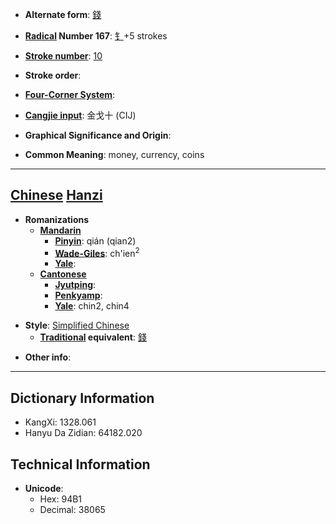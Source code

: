 * '''Alternate form''': [[錢]]

* '''[[Wiktionary:Chinese radical index| Radical]] Number 167''': [[Wiktionary:Chinese radical index 钅|钅]]+5 strokes

* '''[[Wiktionary:Chinese total strokes index|Stroke number]]''': [[Wiktionary:Chinese total strokes index 10|10]]

* '''Stroke order''': 

* '''[[Wiktionary:Chinese four corner index|Four-Corner System]]''': 

* '''[[Wiktionary:Chinese Cangjie index|Cangjie input]]''': 金戈十 (CIJ)

* '''Graphical Significance and Origin''': 

* '''Common Meaning''': money, currency, coins

----

== [[Chinese]] [[Hanzi]] ==

* '''Romanizations'''
** '''[[Mandarin]]'''
*** '''[[Pinyin]]''': qián (qian2)
*** '''[[Wade-Giles]]''': ch'ien<sup>2</sup>
*** '''[[Yale]]''': 
** '''[[Cantonese]]'''
*** '''[[Jyutping]]''':
*** '''[[Penkyamp]]''': 
*** '''[[Yale]]''': chin2, chin4

* '''Style''': [[Simplified Chinese]] 
** '''[[Traditional Chinese|Traditional]] equivalent''': [[錢]]

* '''Other info''': 

----

== Dictionary Information ==

* KangXi: 1328.061
* Hanyu Da Zidian: 64182.020

== Technical Information ==

* '''Unicode''':
** Hex: 94B1
** Decimal: 38065